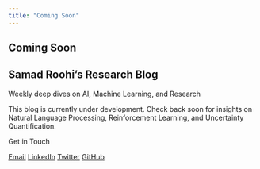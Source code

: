 ```yaml
---
title: "Coming Soon"
---
```


<div class="container">

# Coming Soon

## Samad Roohi's Research Blog

<div class="subtitle">Weekly deep dives on AI, Machine Learning, and Research</div>

<div class="description">
This blog is currently under development. Check back soon for insights on Natural Language Processing, Reinforcement Learning, and Uncertainty Quantification.
</div>

<div class="divider"></div>

<div class="contact-section">
<div class="contact-title">Get in Touch</div>

<div class="contact-links">
<a href="mailto:samad.roohi@gmail.com" class="contact-link">Email</a>
<a href="https://linkedin.com/in/samad-roohi-821a4b44" class="contact-link">LinkedIn</a>
<a href="https://twitter.com/samad_ro" class="contact-link">Twitter</a>
<a href="https://github.com/samadroohi" class="contact-link">GitHub</a>
</div>

</div>

</div>
